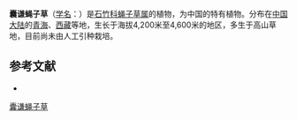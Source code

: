 {{Speciesbox
| name = 囊谦蝇子草
| status = 
| status_system = 
| image =
| genus = Silene
| species = nangqenensis
| authority = C. L. Tang
}}

'''囊谦蝇子草'''（[[学名|学名]]：{{lang|la|''Silene nangqenensis''}}）是[[石竹科|石竹科]][[蝇子草属|蝇子草属]]的植物，为中国的特有植物。分布在[[中国大陆|中国大陆]]的[[青海|青海]]、[[西藏|西藏]]等地，生长于海拔4,200米至4,600米的地区，多生于高山草地，目前尚未由人工引种栽培。

== 参考文献 ==
<div class="references-small">
* {{cite web| url =http://www.bioinfo.cn/db05/KmzwSpecies.php?action=view&id=2053| title =囊谦蝇子草| work =《中国高等植物数据库全库》| publisher =中国科学院微生物研究所| author =昆明植物研究所| accessdate =2009-02-22| deadurl =yes| archiveurl =https://web.archive.org/web/20160305015736/http://www.bioinfo.cn/db05/KmzwSpecies.php?action=view&id=2053| archivedate =2016-03-05}}
</div>
{{Taxonbar|from=Q1380994}}

[[Category:蝇子草属|囊谦蝇子草]]


{{植物小作品}}